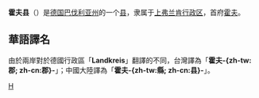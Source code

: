 {{noteTA|G1=德国地名|G2=Landkreis|G3=单位}}
{{德国县级行政单位
| 县徽图 = Image:Wappen Landkreis Hof.png
| 在德国内的位置图 = Image:Lage des Landkreises Hof in Deutschland.PNG
| 所属联邦州 = 巴伐利亚州
| 所属行政区 = 上弗兰肯行政区
| 首府 = 霍夫
| 面积 = 892.52
| 人口 = 96,429
| 统计时间 = 2015年12月31日
| 人口密度 = 108
| 汽车牌号 = HO, MÜB, NAI, REH, SAN
| 下设城镇 = 9个縣、18个镇
| 政府地址 = Schaumbergstr. 14<br />95032 Hof
| 政府网站 = www.landkreis-hof.de
| 在州内的位置图 = Image:Bavaria_ho.png
|}}

'''霍夫县'''（{{lang-de|Landkreis Hof}}）是[[德国|德国]][[巴伐利亚州|巴伐利亚州]]的一个[[县_(德国)|县]]，隶属于[[上弗兰肯行政区|上弗兰肯行政区]]，首府[[霍夫|霍夫]]。

== 華語譯名 ==
由於兩岸對於德國行政區「'''Landkreis'''」翻譯的不同，台灣譯為「'''霍夫-{zh-tw:郡; zh-cn:郡}-'''」；中國大陸譯為「'''霍夫-{zh-tw:縣; zh-cn:县}-'''」。

{{巴伐利亚州行政区划}}

{{Authority control}}
[[Category:巴伐利亚州行政区划|H]]